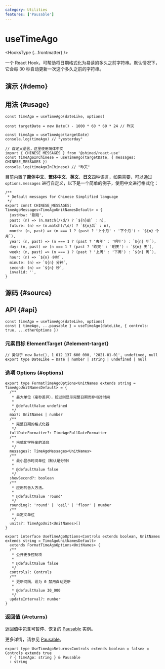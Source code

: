 ```yaml
---
category: Utilities
features: ['Pausable']
---
```


# useTimeAgo


<HooksType {...frontmatter} />

一个 React Hook，可帮助将日期格式化为易读的多久之前字符串。默认情况下，它会每 30 秒自动更新一次这个多久之前的字符串。

## 演示 \{#demo}


<App />

## 用法 \{#usage}

```tsx
const timeAgo = useTimeAgo(dateLike, options)

const targetDate = new Date() - 1000 * 60 * 60 * 24 // 昨天

const timeAgo = useTimeAgo(targetDate) 
console.log(timeAgo) // "yesterday"

// 自定义语言，这里使用简体中文
import { CHINESE_MESSAGES } from '@shined/react-use'
const timeAgoInChinese = useTimeAgo(targetDate, { messages: CHINESE_MESSAGES }) 
console.log(timeAgoInChinese) // "昨天"
```

目前内置了**简体中文**、**繁体中文**、**英文**、**日文**四种语言，如果需要，可以通过 `options.messages` 进行自定义，以下是一个简单的例子，使用中文进行格式化：

```tsx
/**
 * Default messages for Chinese Simplified language
 */
export const CHINESE_MESSAGES: TimeAgoMessages<TimeAgoUnitNamesDefault> = {
  justNow: '刚刚',
  past: (n) => (n.match(/\d/) ? `${n}前` : n),
  future: (n) => (n.match(/\d/) ? `${n}后` : n),
  month: (n, past) => (n === 1 ? (past ? '上个月' : '下个月') : `${n} 个月`),
  year: (n, past) => (n === 1 ? (past ? '去年' : '明年') : `${n} 年`),
  day: (n, past) => (n === 1 ? (past ? '昨天' : '明天') : `${n} 天`),
  week: (n, past) => (n === 1 ? (past ? '上周' : '下周') : `${n} 周`),
  hour: (n) => `${n} 小时`,
  minute: (n) => `${n} 分钟`,
  second: (n) => `${n} 秒`,
  invalid: '',
}
```

## 源码 \{#source}


<Source />

## API \{#api}

```tsx
const timeAgo = useTimeAgo(dateLike, options)
const { timeAgo, ...pausable } = useTimeAgo(dateLike, { controls: true, ...otherOptions })
```

### 元素目标 ElementTarget \{#element-target}

```tsx
// 类似于 new Date(), 1_612_137_600_000, '2021-01-01', undefined, null
export type DateLike = Date | number | string | undefined | null
```

### 选项 Options \{#options}

```tsx
export type FormatTimeAgoOptions<UnitNames extends string = TimeAgoUnitNamesDefault> = {
  /**
   * 最大单位（毫秒差异），超过则显示完整日期而非相对时间
   *
   * @defaultValue undefined
   */
  max?: UnitNames | number
  /**
   * 完整日期的格式化器
   */
  fullDateFormatter?: TimeAgeFullDateFormatter
  /**
   * 格式化字符串的消息
   */
  messages?: TimeAgoMessages<UnitNames>
  /**
   * 最小显示时间单位（默认是分钟）
   *
   * @defaultValue false
   */
  showSecond?: boolean
  /**
   * 应用的舍入方法。
   *
   * @defaultValue 'round'
   */
  rounding?: 'round' | 'ceil' | 'floor' | number
  /**
   * 自定义单位
   */
  units?: TimeAgoUnit<UnitNames>[]
}

export interface UseTimeAgoOptions<Controls extends boolean, UnitNames extends string = TimeAgoUnitNamesDefault>
  extends FormatTimeAgoOptions<UnitNames> {
  /**
   * 公开更多控制项
   *
   * @defaultValue false
   */
  controls?: Controls
  /**
   * 更新间隔，设为 0 禁用自动更新
   *
   * @defaultValue 30_000
   */
  updateInterval?: number
}
```

### 返回值 \{#returns}

返回值中包含可暂停、恢复的 [Pausable](/docs/features/pausable) 实例。

更多详情，请参见 [Pausable](/docs/features/pausable)。

```tsx
export type UseTimeAgoReturns<Controls extends boolean = false> = Controls extends true
  ? { timeAgo: string } & Pausable
  : string
```
